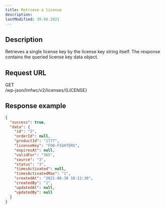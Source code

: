 ```yaml
---
title: Retrieve a license
description:
lastModified: 30.06.2021
---
```


## Description

Retrieves a single license key by the license key string itself. The response
contains the queried license key data object.

## Request URL

<div className={"doc-request-example"} style={{ marginBottom: '1em' }}>
  <div className={"method get"}>GET</div>
  <div className={"url"}>/wp-json/lmfwc/v2/licenses/<span className={"variable"}>&#123;LICENSE&#125;</span></div>
</div>

## Response example

```json
{
  "success": true,
  "data": {
    "id": "2",
    "orderId": null,
    "productId": "1777",
    "licenseKey": "FOO-FIGHTERS",
    "expiresAt": null,
    "validFor": "365",
    "source": "3",
    "status": "3",
    "timesActivated": null,
    "timesActivatedMax": "1",
    "createdAt": "2021-06-30 18:12:38",
    "createdBy": "1",
    "updatedAt": null,
    "updatedBy": null
  }
}
```
